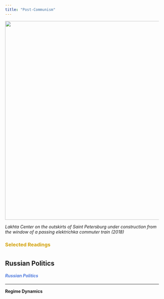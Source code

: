 ```yaml
---
title: "Post-Communism"
---
```


<img align="center" src="images/laxta.jpg" width = "650">

*Lakhta Center on the outskirts of Saint Petersburg under construction from the window of a passing elektrichka commuter train (2018)*

<font color="#d2a107"><h3>Selected Readings</h3></font>

# {.tabset .tabset-fade}

## Russian Politics

<font color="#517CDE"><h4>*Russian Politics*</h4></font>

---

__Regime Dynamics__



